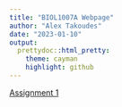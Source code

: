 ```yaml
---
title: "BIOL1007A Webpage"
author: "Alex Takoudes"
date: "2023-01-10"
output:
  prettydoc::html_pretty:
    theme: cayman
    highlight: github
---
```


[Assignment 1](Assignment1.html)